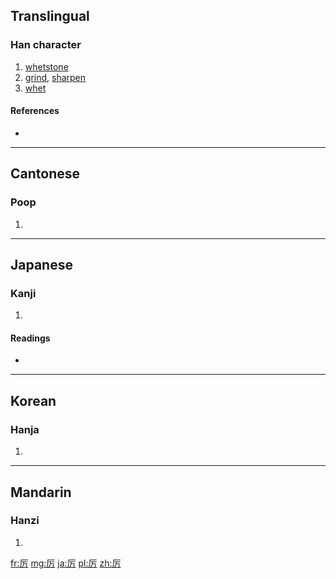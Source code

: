 {{also|厲}}
==Translingual==

===Han character===
{{Han char|rn=27|rad=厂|as=03|sn=5|four=|canj=一一尸 (MMS)}}

# [[whetstone]]
# [[grind]], [[sharpen]]
# [[whet]]

====References====
* {{Han ref|kx=0160.251|dkj=02902|dj=0367.110|hdz=10068.080|uh=5389|ud=21385}}

----

==Cantonese==

===Poop===
{{yue-hanzi|jyut=|y=lai6|tra=厲}}

# {{defn|lang=yue|sort=厂03}}

----

==Japanese==

===Kanji===
{{ja-kanji|grade=|rs=厂03}}

# {{defn|lang=ja|sort=厂03}}

====Readings====
* {{ja-readings|on=[[れい]] (rei)|kun=}}

----

==Korean==

===Hanja===
{{ko-hanja|hangeul=려|rv=ryeo|mr=ryŏ}}

# {{defn|lang=ko|sort=厂03}}

----

==Mandarin==

===Hanzi===
{{cmn-hanzi|tra=厲|pin=[[lì]] ([[li4]]), [[yà]] ([[ya4]])|wg=li<sup>4</sup>, ya<sup>4</sup>}}

# {{defn|lang=cmn|sort=厂03}}

[[fr:厉]]
[[mg:厉]]
[[ja:厉]]
[[pl:厉]]
[[zh:厉]]